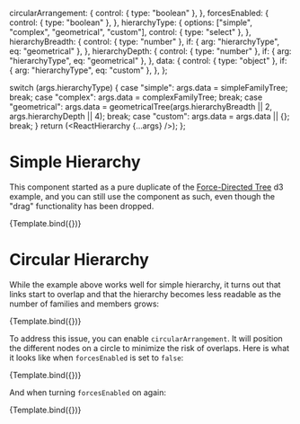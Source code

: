 

  circularArrangement: {
    control: { type: "boolean" },
  },
  forcesEnabled: {
    control: { type: "boolean" },
  },
  hierarchyType: {
    options: ["simple", "complex", "geometrical", "custom"],
    control: { type: "select" },
  },
  hierarchyBreadth: {
    control: { type: "number" },
    if: { arg: "hierarchyType", eq: "geometrical" },
  },
  hierarchyDepth: {
    control: { type: "number" },
    if: { arg: "hierarchyType", eq: "geometrical" },
  },
  data: {
    control: { type: "object" },
    if: { arg: "hierarchyType", eq: "custom" },
  },
};

<Meta title="Hierarchy" component={ReactHierarchy} argTypes={argTypes} />

  switch (args.hierarchyType) {
    case "simple":
      args.data = simpleFamilyTree;
      break;
    case "complex":
      args.data = complexFamilyTree;
      break;
    case "geometrical":
      args.data = geometricalTree(args.hierarchyBreadth || 2, args.hierarchyDepth || 4);
      break;
    case "custom":
      args.data = args.data || {};
      break;
  }
  return (<ReactHierarchy {...args} />);
};

# Simple Hierarchy

This component started as a pure duplicate of the [Force-Directed Tree](https://observablehq.com/@d3/force-directed-tree) d3 example, and you can still use the component as such, even though the "drag" functionality has been dropped.

<Canvas>
  <Story name="Simple Hierarchy" args={{
    width:500,
    height: 240,
    distance: 100,
    backgroundColor: "#EFE",
    hierarchyType: "simple",
  }}>
    {Template.bind({})}
  </Story>
</Canvas>

# Circular Hierarchy

While the example above works well for simple hierarchy, it turns out that links start to overlap and that the hierarchy becomes less readable as the number of families and members grows:

<Canvas>
  <Story name="Complex Hierarchy" args={{
    width: 3000,
    height: 1400,
    distance: 100,
    backgroundColor: "#333333",
    hierarchyType: "complex",
  }}>
    {Template.bind({})}
  </Story>
</Canvas>

To address this issue, you can enable `circularArrangement`. It will position the different nodes on a circle to minimize the risk of overlaps. Here is what it looks like when `forcesEnabled` is set to `false`:

<Canvas>
  <Story name="Complex Hierarchy with Circular Arrangement" args={{
    width: 3000,
    height: 1400,
    distance: 100,
    circularArrangement: true,
    forcesEnabled: false,
    backgroundColor: "#333333",
    hierarchyType: "complex",
  }}>
    {Template.bind({})}
  </Story>
</Canvas>

And when turning `forcesEnabled` on again:

<Canvas>
  <Story name="Complex Hierarchy with Circular Arrangement and Forces Enabled" args={{
    width: 3000,
    height: 1400,
    distance: 100,
    circularArrangement: true,
    backgroundColor: "#333333",
    hierarchyType: "complex",
  }}>
    {Template.bind({})}
  </Story>
</Canvas>
